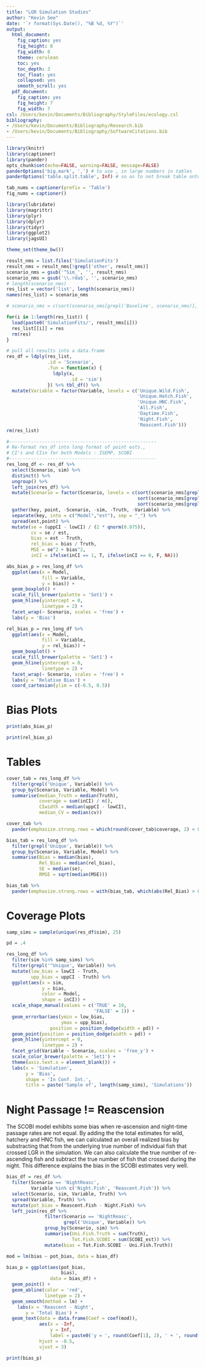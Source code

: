 ```yaml
---
title: "LGR Simulation Studies"
author: "Kevin See"
date: '`r format(Sys.Date(), "%B %d, %Y")`'
output:
  html_document:
    fig_caption: yes
    fig_height: 8
    fig_width: 8
    theme: cerulean
    toc: yes
    toc_depth: 3
    toc_float: yes
    collapsed: yes
    smooth_scroll: yes
  pdf_document:
    fig_caption: yes
    fig_height: 7
    fig_width: 7
csl: /Users/kevin/Documents/Bibliography/StyleFiles/ecology.csl
bibliography:
- /Users/kevin/Documents/Bibliography/Research.bib
- /Users/kevin/Documents/Bibliography/SoftwareCitations.bib
---
```


```r
library(knitr)
library(captioner)
library(pander)
opts_chunk$set(echo=FALSE, warning=FALSE, message=FALSE)
panderOptions('big.mark', ',') # to use , in large numbers in tables
panderOptions('table.split.table', Inf) # so as to not break table onto new lines

tab_nums = captioner(prefix = 'Table')
fig_nums = captioner()

library(lubridate)
library(magrittr)
library(plyr)
library(dplyr)
library(tidyr)
library(ggplot2)
library(jagsUI)

theme_set(theme_bw())
```

```r
result_nms = list.files('SimulationFits')
result_nms = result_nms[!grepl('other', result_nms)]
scenario_nms = gsub('^Sim_', '', result_nms)
scenario_nms = gsub('\\.rda$', '', scenario_nms)
# length(scenario_nms)
res_list = vector('list', length(scenario_nms))
names(res_list) = scenario_nms

# scenario_nms = c(sort(scenario_nms[grepl('Baseline', scenario_nms)], decreasing = F), sort(scenario_nms[grepl('NightReasc', scenario_nms)], decreasing = F), sort(scenario_nms[grepl('TrapShutdown', scenario_nms)], decreasing = F))

for(i in 1:length(res_list)) {
  load(paste0('SimulationFits/', result_nms[i]))
  res_list[[i]] = res
  rm(res)
}

# pull all results into a data.frame
res_df = ldply(res_list,
               .id = 'Scenario',
               .fun = function(x) {
                 ldply(x,
                       .id = 'sim')
               }) %>% tbl_df() %>%
  mutate(Variable = factor(Variable, levels = c('Unique.Wild.Fish',
                                                'Unique.Hatch.Fish',
                                                'Unique.HNC.Fish',
                                                'All.Fish',
                                                'Daytime.Fish',
                                                'Night.Fish',
                                                'Reascent.Fish')))
rm(res_list)

#------------------------------------------------------
# Re-format res_df into long format of point ests.,
# CI's and CIin for both Models : ISEMP, SCOBI
#------------------------------------------------------
res_long_df <- res_df %>%
  select(Scenario, sim) %>%
  distinct() %>%
  ungroup() %>%
  left_join(res_df) %>%
  mutate(Scenario = factor(Scenario, levels = c(sort(scenario_nms[grepl('Baseline', scenario_nms)], decreasing = F), 
                                                sort(scenario_nms[grepl('NightReasc', scenario_nms)], decreasing = F), 
                                                sort(scenario_nms[grepl('TrapShutdown', scenario_nms)], decreasing = F)))) %>%
  gather(key, point, -Scenario, -sim, -Truth, -Variable) %>%
  separate(key, into = c("Model","est"), sep = "_") %>%
  spread(est,point) %>%
  mutate(se = (uppCI - lowCI) / (2 * qnorm(0.975)),
         cv = se / est,
         bias = est - Truth,
         rel_bias = bias / Truth,
         MSE = se^2 + bias^2,
         inCI = ifelse(inCI == 1, T, ifelse(inCI == 0, F, NA)))
```

```r
abs_bias_p = res_long_df %>%
  ggplot(aes(x = Model,
             fill = Variable,
             y = bias)) +
  geom_boxplot() +
  scale_fill_brewer(palette = 'Set1') +
  geom_hline(yintercept = 0,
             linetype = 2) +
  facet_wrap(~ Scenario, scales = 'free') +
  labs(y = 'Bias')

rel_bias_p = res_long_df %>%
  ggplot(aes(x = Model,
             fill = Variable,
             y = rel_bias)) +
  geom_boxplot() +
  scale_fill_brewer(palette = 'Set1') +
  geom_hline(yintercept = 0,
             linetype = 2) +
  facet_wrap(~ Scenario, scales = 'free') +
  labs(y = 'Relative Bias') +
  coord_cartesian(ylim = c(-0.5, 0.5))
```

# Bias Plots

```r
print(abs_bias_p)
```

```r
print(rel_bias_p)
```

# Tables

```r
cover_tab = res_long_df %>%
  filter(grepl('Unique', Variable)) %>%
  group_by(Scenario, Variable, Model) %>%
  summarise(median_Truth = median(Truth),
            coverage = sum(inCI) / n(),
            CIwidth = median(uppCI - lowCI),
            median_CV = median(cv))

cover_tab %>%
  pander(emphasize.strong.rows = which(round(cover_tab$coverage, 2) < 0.95))
```

```r
bias_tab = res_long_df %>%
  filter(grepl('Unique', Variable)) %>%
  group_by(Scenario, Variable, Model) %>%
  summarise(Bias = median(bias),
            Rel_Bias = median(rel_bias),
            SE = median(se),
            RMSE = sqrt(median(MSE)))

bias_tab %>%
  pander(emphasize.strong.rows = with(bias_tab, which(abs(Rel_Bias) > 0.05)))
```

# Coverage Plots

```r
samp_sims = sample(unique(res_df$sim), 25)

pd = .4

res_long_df %>%
  filter(sim %in% samp_sims) %>%
  filter(grepl('^Unique', Variable)) %>%
  mutate(low_bias = lowCI - Truth,
         upp_bias = uppCI - Truth) %>%
  ggplot(aes(x = sim,
             y = bias,
             color = Model,
             shape = inCI)) +
  scale_shape_manual(values = c('TRUE' = 19,
                                'FALSE' = 1)) +
  geom_errorbar(aes(ymin = low_bias,
                    ymax = upp_bias),
                position = position_dodge(width = pd)) +
  geom_point(position = position_dodge(width = pd)) +
  geom_hline(yintercept = 0,
             linetype = 2) +
  facet_grid(Variable ~ Scenario, scales = 'free_y') +
  scale_color_brewer(palette = 'Set1') +
  theme(axis.text.x = element_blank()) +
  labs(x = 'Simulation',
       y = 'Bias',
       shape = 'In Conf. Int.',
       title = paste('Sample of', length(samp_sims), 'Simulations'))
```

# Night Passage $!=$ Reascension

The SCOBI model exhibits some bias when re-ascension and night-time passage rates are not equal. By adding the the total estimates for wild, hatchery and HNC fish, we can calculated an overall realized bias by substracting that from the underlying true number of individual fish that crossed LGR in the simulation. We can also calculate the true number of re-ascending fish and subtract the true number of fish that crossed during the night. This difference explains the bias in the SCOBI estimates very well.

```r
bias_df = res_df %>%
  filter(Scenario == 'NightReasc',
         Variable %in% c('Night.Fish', 'Reascent.Fish')) %>%
  select(Scenario, sim, Variable, Truth) %>%
  spread(Variable, Truth) %>%
  mutate(pot_bias = Reascent.Fish - Night.Fish) %>%
  left_join(res_df %>%
              filter(Scenario == 'NightReasc',
                     grepl('Unique', Variable)) %>%
              group_by(Scenario, sim) %>%
              summarise(Uni.Fish.Truth = sum(Truth),
                        Tot.Fish.SCOBI = sum(SCOBI_est)) %>%
              mutate(bias = Tot.Fish.SCOBI - Uni.Fish.Truth))

mod = lm(bias ~ pot_bias, data = bias_df)

bias_p = ggplot(aes(pot_bias, 
                    bias), 
                data = bias_df) +
  geom_point() +
  geom_abline(color = 'red',
              linetype = 2) +
  geom_smooth(method = lm) +
    labs(x = 'Reascent - Night',
       y = 'Total Bias') +
  geom_text(data = data.frame(Coef = coef(mod)),
            aes(x = -Inf, 
                y = Inf,
                label = paste0('y = ', round(Coef[1], 2), ' + ', round(Coef[2], 2), 'x')),
            hjust = -0.5,
            vjust = 3)

print(bias_p)
```
